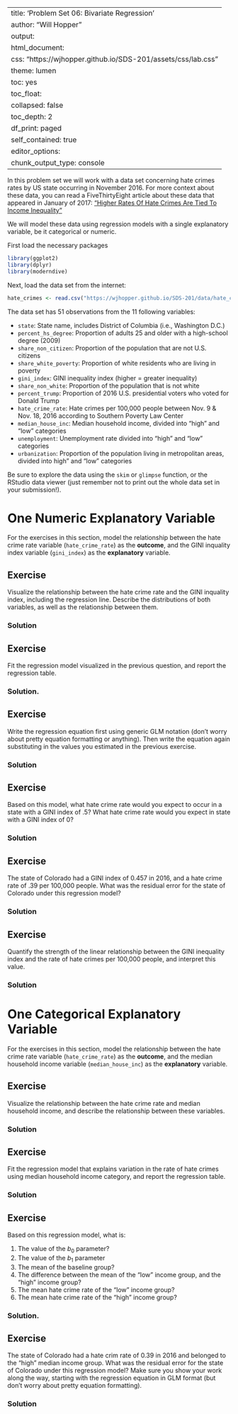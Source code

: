 
---
title: 'Problem Set 06: Bivariate Regression'
author: "Will Hopper"
output:
  html_document:
    css: "https://wjhopper.github.io/SDS-201/assets/css/lab.css"
    theme: lumen
    toc: yes
    toc_float:
      collapsed: false
    toc_depth: 2
    df_print: paged
    self_contained: true
editor_options: 
  chunk_output_type: console
---

In this problem set we will work with a data set concerning hate crimes rates by US state occurring in  November 2016. For more context about these data, you can read a FiveThirtyEight article about these data that appeared in January of 2017: ["Higher Rates Of Hate Crimes Are Tied To Income
Inequality"](https://fivethirtyeight.com/features/higher-rates-of-hate-crimes-are-tied-to-income-inequality/)

We will model these data using regression models with a single explanatory variable, be it categorical or numeric.


First load the necessary packages 

```r
library(ggplot2)
library(dplyr)
library(moderndive)
```

Next, load the data set from the internet:

```r
hate_crimes <- read.csv("https://wjhopper.github.io/SDS-201/data/hate_crimes.csv", stringsAsFactors = FALSE)
```

The data set has 51 observations from the 11 following variables:

- `state`: State name, includes District of Columbia (i.e., Washington D.C.)
- `percent_hs_degree`: Proportion of adults 25 and older with a high-school degree (2009)
- `share_non_citizen`: Proportion of the population that are not U.S. citizens
- `share_white_poverty`: Proportion of white residents who are living in poverty
- `gini_index`: GINI inequality index (higher = greater inequality)
- `share_non_white`: Proportion of the population that is not white
- `percent_trump`: Proportion of 2016 U.S. presidential voters who voted for Donald Trump
- `hate_crime_rate`: Hate crimes per 100,000 people between Nov. 9 & Nov. 18, 2016 according to Southern Poverty Law Center 
- `median_house_inc`: Median household income, divided into "high" and "low" categories
- `unemployment`: Unemployment rate divided into "high" and "low" categories
- `urbanization`: Proportion of the population living in metropolitan areas, divided into high" and "low" categories


Be sure to explore the data using the `skim` or `glimpse` function, or the RStudio data viewer (just remember not to print out the whole data set in your submission!).

# One Numeric Explanatory Variable

For the exercises in this section, model the relationship between the hate crime rate variable (`hate_crime_rate`) as the **outcome**, and the GINI inquality index variable (`gini_index`) as the **explanatory** variable.

## Exercise
Visualize the relationship between the hate crime rate and the GINI inquality index, including the regression line. Describe the distributions of both variables, as well as the relationship between them.

### Solution


## Exercise
Fit the regression model visualized in the previous question, and report the regression table.

### Solution.


## Exercise
Write the regression equation first using generic GLM notation (don't worry about pretty equation formatting or anything). Then write the equation again substituting in the values you estimated in the previous exercise.


### Solution


## Exercise
Based on this model, what hate crime rate would you expect to occur in a state with a GINI index of .5? What hate crime rate would you expect in state with a GINI index of 0?

### Solution


## Exercise
The state of Colorado had a GINI index of 0.457 in 2016, and a hate crime rate of .39 per 100,000 people. What was the residual error for the state of Colorado under this regression model?

### Solution


## Exercise
Quantify the strength of the linear relationship between the GINI inequality index and the rate of hate crimes per 100,000 people, and interpret this value.

### Solution


# One Categorical Explanatory Variable

For the exercises in this section, model the relationship between the hate crime rate variable (`hate_crime_rate`) as the **outcome**, and the median household income variable (`median_house_inc`) as the **explanatory** variable.

## Exercise
Visualize the relationship between the hate crime rate and median household income, and describe the relationship between these variables.

### Solution


## Exercise
Fit the regression model that explains variation in the rate of hate crimes using median household income category, and report the regression table.

### Solution


## Exercise
Based on this regression model, what is:

1. The value of the $b_0$ parameter?
2. The value of the $b_1$ parameter
3. The mean of the baseline group?
4. The difference between the mean of the "low" income group, and the "high" income group?
5. The mean hate crime rate of the "low" income group?
6. The mean hate crime rate of the "high" income group?

### Solution.


## Exercise
The state of Colorado had a hate crim rate of 0.39 in 2016 and belonged to the "high" median income group. What was the residual error for the state of Colorado under this regression model? Make sure you show your work along the way, starting with the regression equation in GLM format (but don't worry about pretty equation formatting).

### Solution

